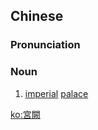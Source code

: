 {{also|宫阙}}
==Chinese==
{{zh-forms|s=宫阙}}

===Pronunciation===
{{zh-pron
|m=gōngquè
|c=gung1 kyut3
|cat=n
}}

===Noun===
{{zh-noun}}

# {{lb|zh|literary}} [[imperial]] [[palace]]

[[ko:宮闕]]